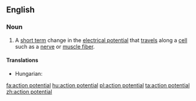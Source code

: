 ==English==

===Noun===
{{en-noun}}
{{wikipedia}}

# A [[short term]] change in the [[electrical potential]] that [[travel]]s along a [[cell]] such as a [[nerve]] or [[muscle fiber]].


====Translations====
{{trans-top|electrical potential}}
* Hungarian: {{t+|hu|akciós potenciál}}
{{trans-mid}}
{{trans-bottom}}


[[fa:action potential]]
[[hu:action potential]]
[[pl:action potential]]
[[ta:action potential]]
[[zh:action potential]]